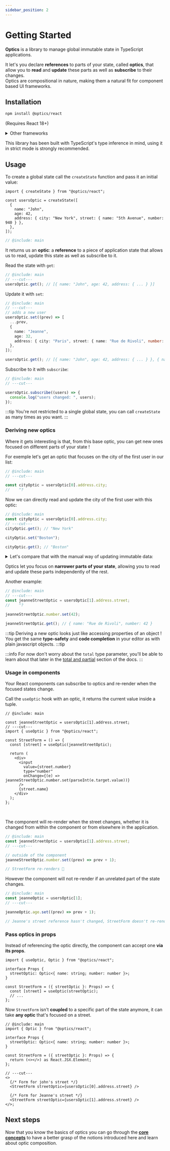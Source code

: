 ```yaml
---
sidebar_position: 2
---
```


# Getting Started

**Optics** is a library to manage global immutable state in TypeScript applications.

It let's you declare **references** to parts of your state, called **optics**, that allow you to **read** and **update** these parts as well as **subscribe** to their changes.  
Optics are compositional in nature, making them a natural fit for component based UI frameworks.

## Installation

```bash npm2yarn
npm install @optics/react
```

(Requires React 18+)

<details>
  <summary>Other frameworks</summary>

Adapters for different UI frameworks are planned as well.  
In the meantime you can also use the framework agnostic version of the library:

```bash
npm install @optics/state
```

</details>

This library has been built with TypeScript's type inference in mind, using it in strict mode is strongly recommended.

## Usage

To create a global state call the `createState` function and pass it an initial value:

```twoslash include main
import { createState } from "@optics/react";

const usersOptic = createState([
  {
    name: "John",
    age: 42,
    address: { city: "New York", street: { name: "5th Avenue", number: 940 } },
  },
]);
```

```ts twoslash
// @include: main
```

It returns us an **optic**:
a **reference** to a piece of application state that allows us to read, update this state as well as subscribe to it.

Read the state with `get`:

```ts twoslash
// @include: main
// ---cut---
usersOptic.get(); // [{ name: "John", age: 42, address: { ... } }]
```

Update it with `set`:

```ts twoslash
// @include: main
// ---cut---
// adds a new user
usersOptic.set((prev) => [
  ...prev,
  {
    name: "Jeanne",
    age: 32,
    address: { city: "Paris", street: { name: "Rue de Rivoli", number: 1 } },
  },
]);

usersOptic.get(); // [{ name: "John", age: 42, address: { ... } }, { name: "Jeanne", age: 32, address: { ... } }]
```

Subscribe to it with `subscribe`:

```ts twoslash
// @include: main
// ---cut---

usersOptic.subscribe((users) => {
  console.log("users changed: ", users);
});
```

:::tip
You're not restricted to a single global state, you can call `createState` as many times as you want.
:::

### Deriving new optics

Where it gets interesting is that, from this base optic, you can get new ones focused on different parts of your state !

For exemple let's get an optic that focuses on the city of the first user in our list:

```ts twoslash
// @include: main
// ---cut---

const cityOptic = usersOptic[0].address.city;
//    ^?
```

Now we can directly read and update the city of the first user with this optic:

```ts twoslash
// @include: main
const cityOptic = usersOptic[0].address.city;
// ---cut---
cityOptic.get(); // "New York"

cityOptic.set("Boston");

cityOptic.get(); // "Boston"
```

<details>
  <summary>
    Let's compare that with the manual way of updating immutable data:
  </summary>

```ts
// 😵‍💫
const newState = [
  {
    ...users[0],
    address: {
      ...users[0].address,
      city: "Boston",
    },
  },
  ...users.slice(1),
];
```

Using optics saves us from quite the boilerplate when updating deeply nested data !

</details>

Optics let you focus on **narrower parts of your state**, allowing you to read and update these parts independently of the rest.

Another example:

```ts twoslash
// @include: main
// ---cut---
const jeanneStreetOptic = usersOptic[1].address.street;
//    ^?

jeanneStreetOptic.number.set(42);

jeanneStreetOptic.get(); // { name: "Rue de Rivoli", number: 42 }
```

:::tip
Deriving a new optic looks just like accessing properties of an object !  
You get the same **type-safety** and **code completion** in your editor as with plain javascript objects.
:::tip

:::info
For now don't worry about the `total` type parameter, you'll be able to learn about that later in the [total and partial](../../Guides/total_partial) section of the docs.
:::

### Usage in components

Your React components can subscribe to optics and re-render when the focused states change.

Call the `useOptic` hook with an optic, it returns the current value inside a tuple.

```tsx twoslash
// @include: main

const jeanneStreetOptic = usersOptic[1].address.street;
// ---cut---
import { useOptic } from "@optics/react";

const StreetForm = () => {
  const [street] = useOptic(jeanneStreetOptic);

  return (
    <div>
      <input
        value={street.number}
        type="number"
        onChange={(e) => jeanneStreetOptic.number.set(parseInt(e.target.value))}
      />
      {street.name}
    </div>
  );
};
```

<br />

The component will re-render when the street changes, whether it is changed from within the component or from elsewhere in the application.

```ts twoslash
// @include: main
const jeanneStreetOptic = usersOptic[1].address.street;
// ---cut---

// outside of the component
jeanneStreetOptic.number.set((prev) => prev + 1);

// StreetForm re-renders 🔄
```

However the component will not re-render if an unrelated part of the state changes.

```ts twoslash
// @include: main
const jeanneOptic = usersOptic[1];
// ---cut---

jeanneOptic.age.set((prev) => prev + 1);

// Jeanne's street reference hasn't changed, StreetForm doesn't re-render 🚫
```

### Pass optics in props

Instead of referencing the optic directly, the component can accept one **via its props**.

```tsx twoslash
import { useOptic, Optic } from "@optics/react";

interface Props {
  streetOptic: Optic<{ name: string; number: number }>;
}

const StreetForm = ({ streetOptic }: Props) => {
  const [street] = useOptic(streetOptic);
  // ...
};
```

Now `StreetForm` isn't **coupled** to a specific part of the state anymore, it can take **any optic** that's focused on a street.

```tsx twoslash
// @include: main
import { Optic } from "@optics/react";

interface Props {
  streetOptic: Optic<{ name: string; number: number }>;
}

const StreetForm = ({ streetOptic }: Props) => {
  return (<></>) as React.JSX.Element;
};

// ---cut---
<>
  {/* Form for john's street */}
  <StreetForm streetOptic={usersOptic[0].address.street} />

  {/* Form for Jeanne's street */}
  <StreetForm streetOptic={usersOptic[1].address.street} />
</>;
```

## Next steps

Now that you know the basics of optics you can go through the [**core concepts**](../core-concepts) to have a better grasp of the notions introduced here and learn about optic composition.
